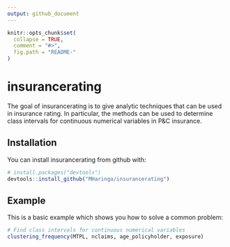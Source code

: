 ```yaml
---
output: github_document
---
```


<!-- README.md is generated from README.Rmd. Please edit that file -->

```r
knitr::opts_chunk$set(
  collapse = TRUE,
  comment = "#>",
  fig.path = "README-"
)
```

# insurancerating

The goal of insurancerating is to give analytic techniques that can be used in insurance rating. In particular, the methods can be used to determine class intervals for continuous numerical variables in P&C insurance.  

## Installation

You can install insurancerating from github with:

```r
# install.packages("devtools")
devtools::install_github("MHaringa/insurancerating")
```

## Example

This is a basic example which shows you how to solve a common problem:

```r
# Find class intervals for continuous numerical variables
clustering_frequency(MTPL, nclaims, age_policyholder, exposure)
```
